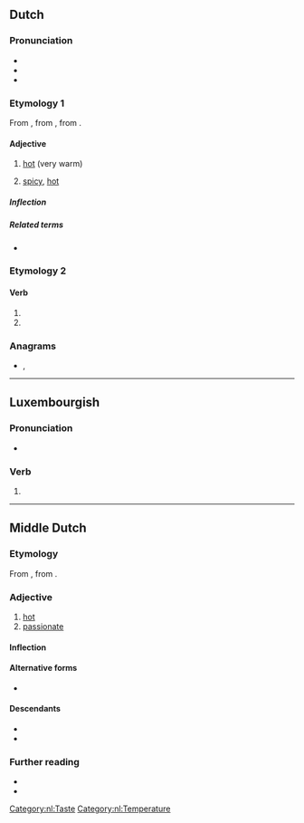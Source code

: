 {{also|Heet|-heet}}
==Dutch==

===Pronunciation===
* {{IPA|nl|/ɦeːt/}}
* {{hyphenation|nl|heet}}
* {{rhymes|nl|eːt}}

===Etymology 1===
From {{inh|nl|dum|hêet}}, from {{inh|nl|odt|*hēt}}, from {{inh|nl|gem-pro|*haitaz}}.

====Adjective====
{{nl-adj|heter}}

# [[hot]] (very warm)
#: {{ant|nl|koud|koel}}
# [[spicy]], [[hot]]

=====Inflection=====
{{nl-decl-adj|hete}}

=====Related terms=====
* {{l|nl|hitte}}

===Etymology 2===
{{nonlemma}}

====Verb====
{{head|nl|verb form}}

# {{nl-verb form of|p=123|n=sg|t=pres|m=ind|heten}}
# {{nl-verb form of|m=imp|heten}}

===Anagrams===
* {{l|nl|hete}}, {{l|nl|thee}}

[[Category:nl:Taste]]
[[Category:nl:Temperature]]

----

==Luxembourgish==

===Pronunciation===
* {{IPA|lb|/heːt/}}

===Verb===
{{head|lb|verb form}}

# {{inflection of|lb|haen||3|s|pres|ind}}

----

==Middle Dutch==

===Etymology===
From {{inh|dum|odt|*hēt}}, from {{inh|dum|gem-pro|*haitaz}}.

===Adjective===
{{dum-adj|head=hêet}}

# [[hot]]
# [[passionate]]

====Inflection====
{{rfinfl|dum|adjective}}

====Alternative forms====
* {{l|dum|heit}}

====Descendants====
* {{desc|nl|heet}}
* {{desc|li|heit}}

===Further reading===
* {{R:VMNW|ID84172|II}}
* {{R:MNW|16254|VI}}